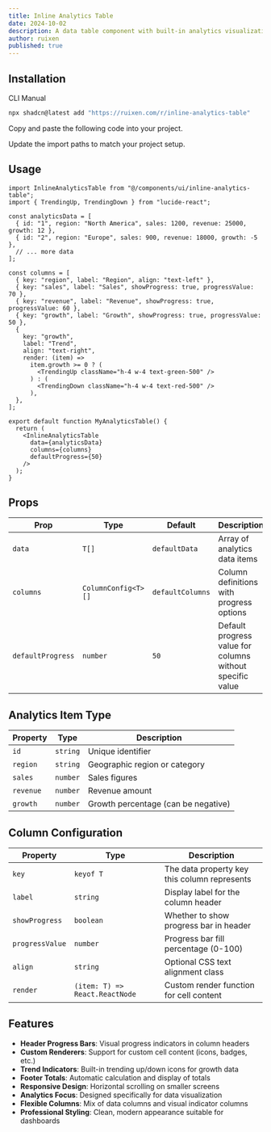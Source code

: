 ```yaml
---
title: Inline Analytics Table
date: 2024-10-02
description: A data table component with built-in analytics visualization including progress bars in headers and trend indicators.
author: ruixen
published: true
---
```


<ComponentPreview name="inline-analytics-table-demo" />

## Installation

<Tabs defaultValue="cli">

<TabsList>
  <TabsTrigger value="cli">CLI</TabsTrigger>
  <TabsTrigger value="manual">Manual</TabsTrigger>
</TabsList>
<TabsContent value="cli">

```bash
npx shadcn@latest add "https://ruixen.com/r/inline-analytics-table"
```

</TabsContent>

<TabsContent value="manual">

<Steps>

<Step>Copy and paste the following code into your project.</Step>

<ComponentSource name="inline-analytics-table" />

<Step>Update the import paths to match your project setup.</Step>

</Steps>

</TabsContent>

</Tabs>

## Usage

```tsx
import InlineAnalyticsTable from "@/components/ui/inline-analytics-table";
import { TrendingUp, TrendingDown } from "lucide-react";

const analyticsData = [
  { id: "1", region: "North America", sales: 1200, revenue: 25000, growth: 12 },
  { id: "2", region: "Europe", sales: 900, revenue: 18000, growth: -5 },
  // ... more data
];

const columns = [
  { key: "region", label: "Region", align: "text-left" },
  { key: "sales", label: "Sales", showProgress: true, progressValue: 70 },
  { key: "revenue", label: "Revenue", showProgress: true, progressValue: 60 },
  { key: "growth", label: "Growth", showProgress: true, progressValue: 50 },
  {
    key: "growth",
    label: "Trend",
    align: "text-right",
    render: (item) =>
      item.growth >= 0 ? (
        <TrendingUp className="h-4 w-4 text-green-500" />
      ) : (
        <TrendingDown className="h-4 w-4 text-red-500" />
      ),
  },
];

export default function MyAnalyticsTable() {
  return (
    <InlineAnalyticsTable
      data={analyticsData}
      columns={columns}
      defaultProgress={50}
    />
  );
}
```

## Props

| Prop              | Type                | Default          | Description                                               |
| ----------------- | ------------------- | ---------------- | --------------------------------------------------------- |
| `data`            | `T[]`               | `defaultData`    | Array of analytics data items                             |
| `columns`         | `ColumnConfig<T>[]` | `defaultColumns` | Column definitions with progress options                  |
| `defaultProgress` | `number`            | `50`             | Default progress value for columns without specific value |

## Analytics Item Type

| Property  | Type     | Description                         |
| --------- | -------- | ----------------------------------- |
| `id`      | `string` | Unique identifier                   |
| `region`  | `string` | Geographic region or category       |
| `sales`   | `number` | Sales figures                       |
| `revenue` | `number` | Revenue amount                      |
| `growth`  | `number` | Growth percentage (can be negative) |

## Column Configuration

| Property        | Type                           | Description                                  |
| --------------- | ------------------------------ | -------------------------------------------- |
| `key`           | `keyof T`                      | The data property key this column represents |
| `label`         | `string`                       | Display label for the column header          |
| `showProgress`  | `boolean`                      | Whether to show progress bar in header       |
| `progressValue` | `number`                       | Progress bar fill percentage (0-100)         |
| `align`         | `string`                       | Optional CSS text alignment class            |
| `render`        | `(item: T) => React.ReactNode` | Custom render function for cell content      |

## Features

- **Header Progress Bars**: Visual progress indicators in column headers
- **Custom Renderers**: Support for custom cell content (icons, badges, etc.)
- **Trend Indicators**: Built-in trending up/down icons for growth data
- **Footer Totals**: Automatic calculation and display of totals
- **Responsive Design**: Horizontal scrolling on smaller screens
- **Analytics Focus**: Designed specifically for data visualization
- **Flexible Columns**: Mix of data columns and visual indicator columns
- **Professional Styling**: Clean, modern appearance suitable for dashboards
